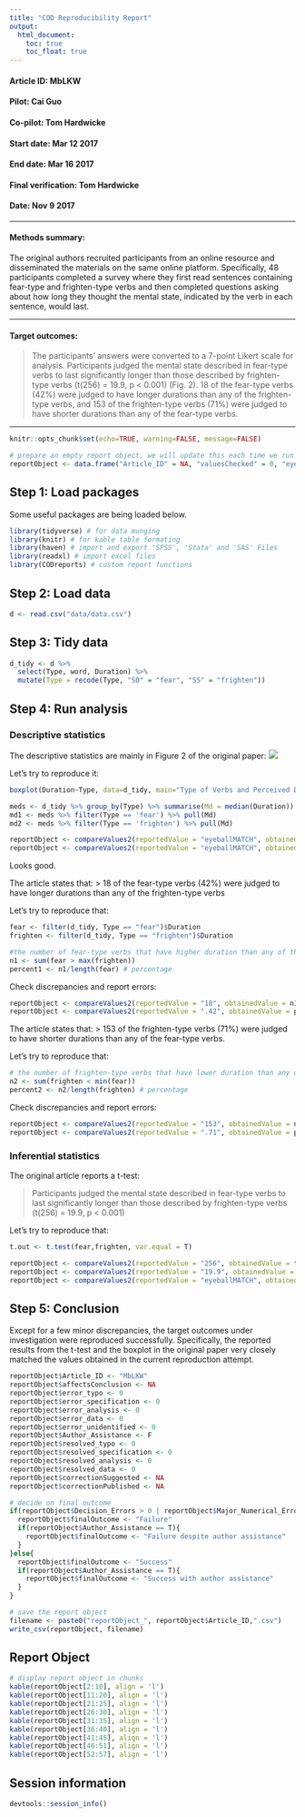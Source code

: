 ```yaml
---
title: "COD Reproducibility Report"
output:
  html_document:
    toc: true
    toc_float: true
---
```


#### Article ID: MbLKW
#### Pilot: Cai Guo
#### Co-pilot: Tom Hardwicke  
#### Start date: Mar 12 2017
#### End date: Mar 16 2017
#### Final verification: Tom Hardwicke
#### Date: Nov 9 2017

-------

#### Methods summary:

The original authors recruited participants from an online resource and disseminated the materials on the same online platform. Specifically, 48 participants completed a survey where they first read sentences containing fear-type and frighten-type verbs and then completed questions asking about how long they thought the mental state, indicated by the verb in each sentence, would last.

------

#### Target outcomes: 

> The participants’ answers were converted to a 7-point Likert scale for analysis. Participants judged the mental state described in fear-type verbs to last significantly longer than those described by frighten-type verbs (t(256) = 19.9, p < 0.001) (Fig. 2). 18 of the fear-type verbs (42%) were judged to have longer durations than any of the frighten-type verbs, and 153 of the frighten-type verbs (71%) were judged to have shorter durations than any of the fear-type verbs.

------

```r
knitr::opts_chunk$set(echo=TRUE, warning=FALSE, message=FALSE)

# prepare an empty report object, we will update this each time we run compareValues2()
reportObject <- data.frame("Article_ID" = NA, "valuesChecked" = 0, "eyeballs" = 0, "Total_df" = 0, "Total_p" = 0, "Total_mean" = 0, "Total_sd" = 0, "Total_se" = 0, "Total_ci" = 0, "Total_bf" = 0, "Total_t" = 0, "Total_F" = 0, "Total_es" = 0, "Total_median" = 0, "Total_irr" = 0, "Total_r" = 0, "Total_z" = 0, "Total_coeff" = 0, "Total_n" = 0, "Total_x2" = 0, "Total_other" = 0, "Insufficient_Information_Errors" = 0, "Decision_Errors" = 0, "Major_Numerical_Errors" = 0, "Minor_Numerical_Errors" = 0, "Major_df" = 0, "Major_p" = 0, "Major_mean" = 0, "Major_sd" = 0, "Major_se" = 0, "Major_ci" = 0, "Major_bf" = 0, "Major_t" = 0, "Major_F" = 0, "Major_es" = 0, "Major_median" = 0, "Major_irr" = 0, "Major_r" = 0, "Major_z" = 0, "Major_coeff" = 0, "Major_n" = 0, "Major_x2" = 0, "Major_other" = 0, "affectsConclusion" = NA, "error_typo" = 0, "error_specification" = 0, "error_analysis" = 0, "error_data" = 0, "error_unidentified" = 0, "Author_Assistance" = NA, "resolved_typo" = 0, "resolved_specification" = 0, "resolved_analysis" = 0, "resolved_data" = 0, "correctionSuggested" = NA, "correctionPublished" = NA)
```

## Step 1: Load packages

Some useful packages are being loaded below.

```r
library(tidyverse) # for data munging
library(knitr) # for kable table formating
library(haven) # import and export 'SPSS', 'Stata' and 'SAS' Files
library(readxl) # import excel files
library(CODreports) # custom report functions
```

## Step 2: Load data

```r
d <- read.csv("data/data.csv")
```

## Step 3: Tidy data

```r
d_tidy <- d %>%
  select(Type, word, Duration) %>%
  mutate(Type = recode(Type, "SO" = "fear", "SS" = "frighten"))
```

## Step 4: Run analysis

### Descriptive statistics

The descriptive statistics are mainly in Figure 2 of the original paper:
![](images/fig2.png)

Let's try to reproduce it:

```r
boxplot(Duration~Type, data=d_tidy, main="Type of Verbs and Perceived Duration", xlab="Type of Verb", ylab="Duration", ylim= c(1,7), names= c("Fear-Type", "Frighten-Type"), boxwex=0.4, par(mar=c(2,10,2,10)))
```

```r
meds <- d_tidy %>% group_by(Type) %>% summarise(Md = median(Duration))
md1 <- meds %>% filter(Type == 'fear') %>% pull(Md)
md2 <- meds %>% filter(Type == 'frighten') %>% pull(Md)

reportObject <- compareValues2(reportedValue = "eyeballMATCH", obtainedValue = md1, valueType = 'median')
reportObject <- compareValues2(reportedValue = "eyeballMATCH", obtainedValue = md2, 'median')
```
Looks good.

The article states that:
> 18 of the fear-type verbs (42%) were judged to have longer durations than any of the frighten-type verbs

Let's try to reproduce that:

```r
fear <- filter(d_tidy, Type == "fear")$Duration
frighten <- filter(d_tidy, Type == "frighten")$Duration

#the number of fear-type verbs that have higher duration than any of the frighten-type verb
n1 <- sum(fear > max(frighten)) 
percent1 <- n1/length(fear) # percentage
```

Check discrepancies and report errors:
```r
reportObject <- compareValues2(reportedValue = "18", obtainedValue = n1, valueType = 'n')
reportObject <- compareValues2(reportedValue = ".42", obtainedValue = percent1, valueType = 'n')
```

The article states that:
> 153 of the frighten-type verbs (71%) were judged to have shorter durations than any of the fear-type verbs.

Let's try to reproduce that:
```r
# the number of frighten-type verbs that have lower duration than any of the fear-type verb
n2 <- sum(frighten < min(fear)) 
percent2 <- n2/length(frighten) # percentage
```

Check discrepancies and report errors:

```r
reportObject <- compareValues2(reportedValue = "153", obtainedValue = n2, valueType = 'n')
reportObject <- compareValues2(reportedValue = ".71", obtainedValue = percent2, 'n')
```

### Inferential statistics

The original article reports a t-test:

> Participants judged the mental state described in fear-type verbs to last significantly longer than those described by frighten-type verbs (t(256) = 19.9, p < 0.001)

Let's try to reproduce that:

```r
t.out <- t.test(fear,frighten, var.equal = T)
```

```r
reportObject <- compareValues2(reportedValue = "256", obtainedValue = t.out$parameter, valueType = 'df') # compare dfs
reportObject <- compareValues2(reportedValue = "19.9", obtainedValue = t.out$statistic, valueType = 't') # compare t-values
reportObject <- compareValues2(reportedValue = "eyeballMATCH", obtainedValue = t.out$p.value, valueType = 'p') # compare p-values
```

## Step 5: Conclusion

Except for a few minor discrepancies, the target outcomes under investigation were reproduced successfully. Specifically, the reported results from the t-test and the boxplot in the original paper very closely matched the values obtained in the current reproduction attempt. 


```r
reportObject$Article_ID <- "MbLKW"
reportObject$affectsConclusion <- NA
reportObject$error_typo <- 0
reportObject$error_specification <- 0
reportObject$error_analysis <- 0
reportObject$error_data <- 0
reportObject$error_unidentified <- 0
reportObject$Author_Assistance <- F
reportObject$resolved_typo <- 0
reportObject$resolved_specification <- 0
reportObject$resolved_analysis <- 0
reportObject$resolved_data <- 0
reportObject$correctionSuggested <- NA
reportObject$correctionPublished <- NA

# decide on final outcome
if(reportObject$Decision_Errors > 0 | reportObject$Major_Numerical_Errors > 0 | reportObject$Insufficient_Information_Errors > 0){
  reportObject$finalOutcome <- "Failure"
  if(reportObject$Author_Assistance == T){
    reportObject$finalOutcome <- "Failure despite author assistance"
  }
}else{
  reportObject$finalOutcome <- "Success"
  if(reportObject$Author_Assistance == T){
    reportObject$finalOutcome <- "Success with author assistance"
  }
}

# save the report object
filename <- paste0("reportObject_", reportObject$Article_ID,".csv")
write_csv(reportObject, filename)
```

## Report Object

```r
# display report object in chunks
kable(reportObject[2:10], align = 'l')
kable(reportObject[11:20], align = 'l')
kable(reportObject[21:25], align = 'l')
kable(reportObject[26:30], align = 'l')
kable(reportObject[31:35], align = 'l')
kable(reportObject[36:40], align = 'l')
kable(reportObject[41:45], align = 'l')
kable(reportObject[46:51], align = 'l')
kable(reportObject[52:57], align = 'l')
```

## Session information

```r
devtools::session_info()
```
